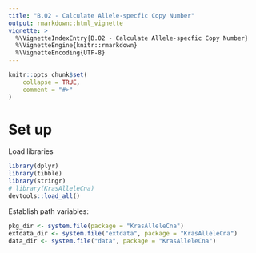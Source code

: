```yaml
---
title: "B.02 - Calculate Allele-specfic Copy Number"
output: rmarkdown::html_vignette
vignette: >
  %\VignetteIndexEntry{B.02 - Calculate Allele-specfic Copy Number}
  %\VignetteEngine{knitr::rmarkdown}
  %\VignetteEncoding{UTF-8}
---
```


```r
knitr::opts_chunk$set(
 	collapse = TRUE,
 	comment = "#>"
)
```

# Set up

Load libraries

```r
library(dplyr)
library(tibble)
library(stringr)
# library(KrasAlleleCna)
devtools::load_all()
```

Establish path variables:

```r
pkg_dir <- system.file(package = "KrasAlleleCna")
extdata_dir <- system.file("extdata", package = "KrasAlleleCna")
data_dir <- system.file("data", package = "KrasAlleleCna")
```
